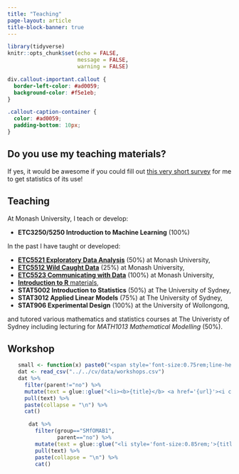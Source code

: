 ```yaml
---
title: "Teaching"
page-layout: article
title-block-banner: true
---
```


```r
library(tidyverse)
knitr::opts_chunk$set(echo = FALSE,
                      message = FALSE,
                      warning = FALSE)
```

```css
div.callout-important.callout {
  border-left-color: #ad0059;
  background-color: #f5e1eb;
}

.callout-caption-container {
  color: #ad0059;
  padding-bottom: 10px;
}
```


::: {.callout-important icon=false appearance="simple"}

## <i class="fas fa-poll"></i> Do you use my teaching materials?

If yes, it would be awesome if you could fill out [this very short survey](https://docs.google.com/forms/d/e/1FAIpQLSdVnpDphyWnBeMw21Rs8vMySi5RGYN7kQh_VHU6rT83t8CDbA/viewform?usp=sf_link) for me to get statistics of its use!


:::


## Teaching

At Monash University, I teach or develop:

* **ETC3250/5250 Introduction to Machine Learning** (100%)

In the past I have taught or developed:

* [**ETC5521 Exploratory Data Analysis**](https://eda.numbat.space/) (50%) at Monash University,
* [**ETC5512 Wild Caught Data**](https://wcd.numbat.space/) (25%) at Monash University,
* [**ETC5523 Communicating with Data**](https://cwd.numbat.space/) (100%) at Monash University,
* [**Introduction to R** materials](https://learnr.numbat.space/),
* **STAT5002 Introduction to Statistics** (50%) at The University of Sydney,
* **STAT3012 Applied Linear Models** (75%) at The University of Sydney,
* **STAT906 Experimental Design** (100%) at the University of Wollongong,

and tutored various mathematics and statistics courses at The Univeristy of Sydney including lecturing for *MATH1013 Mathematical Modelling* (50%).


## Workshop


<ul>
```r
small <- function(x) paste0("<span style='font-size:0.75rem;line-height:0.9rem;'>", x, "</span>")
dat <- read_csv("../../cv/data/workshops.csv")
dat %>% 
  filter(parent!="no") %>% 
  mutate(text = glue::glue("<li><b>{title}</b> <a href='{url}'><i class='fas fa-globe'></i></a><br> {small(paste0('Last hosted by the <b>', host, '</b> at ', date_start))}</li>")) %>% 
  pull(text) %>% 
  paste(collapse = "\n") %>% 
  cat()
```
<ul>
```r
dat %>% 
  filter(group=="SMfOMAB1",
         parent=="no") %>% 
  mutate(text = glue::glue("<li style='font-size:0.85rem;'>{title} <a href='{url}'><i class='fas fa-link'></i></a></li>")) %>% 
  pull(text) %>% 
  paste(collapse = "\n") %>% 
  cat()
```
</ul>
</ul>

